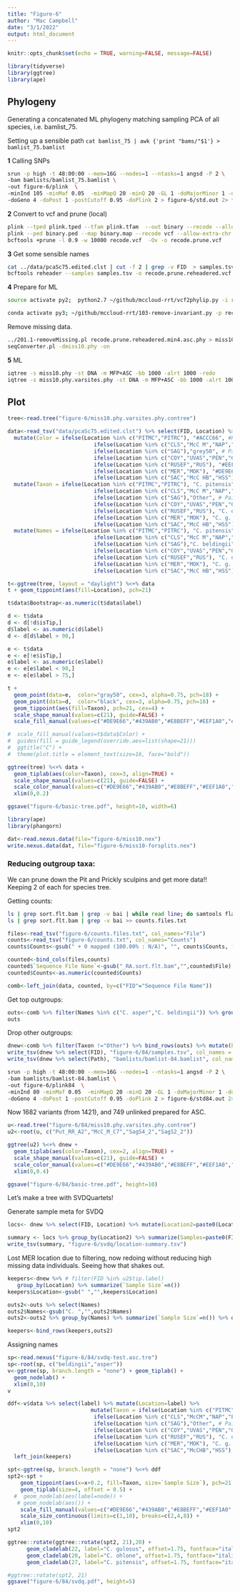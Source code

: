 ```yaml
---
title: "Figure-6"
author: "Mac Campbell"
date: "3/1/2022"
output: html_document
---
```


```r
knitr::opts_chunk$set(echo = TRUE, warning=FALSE, message=FALSE)
```

```r
library(tidyverse)
library(ggtree)
library(ape)
```

## Phylogeny

Generating a concatenated ML phylogeny matching sampling PCA of all species, i.e.  bamlist_75.

Setting up a sensible path `cat bamlist_75 | awk {'print "bams/"$1'} > bamlist_75.bamlist`    

__1__ Calling SNPs     

```sh
srun -p high -t 48:00:00 --mem=16G --nodes=1 --ntasks=1 angsd -P 2 \
-bam bamlists/bamlist_75.bamlist \
-out figure-6/plink  \
-minInd 105 -minMaf 0.05  -minMapQ 20 -minQ 20 -GL 1 -doMajorMinor 1 -doMaf 1 -SNP_pval 1e-6 \
-doGeno 4 -doPost 1 -postCutoff 0.95 -doPlink 2 > figure-6/std.out 2> figure-6/std.err &
```

__2__ Convert to vcf and prune (local)     

```sh
plink --tped plink.tped --tfam plink.tfam  --out binary --recode --allow-extra-chr --noweb
plink --ped binary.ped --map binary.map --recode vcf --allow-extra-chr -out recode
bcftools +prune -l 0.9 -w 10000 recode.vcf  -Ov -o recode.prune.vcf
```

__3__ Get some sensible names

```sh
cat ../data/pcaSc75.edited.clst | cut -f 2 | grep -v FID  > samples.tsv
bcftools reheader --samples samples.tsv -o recode.prune.reheadered.vcf recode.prune.vcf
```

__4__ Prepare for ML     

```sh
source activate py2;  python2.7 ~/github/mccloud-rrt/vcf2phylip.py -i recode.prune.reheadered.vcf; conda deactivate;

conda activate py3; ~/github/mccloud-rrt/103-remove-invariant.py -p recode.prune.reheadered.min4.phy -o recode.prune.reheadered.min4.asc.phy; conda deactivate;
```

Remove missing data.
```sh
../201.1-removeMissing.pl recode.prune.reheadered.min4.asc.phy > miss10.phy
seqConverter.pl -dmiss10.phy -on
```

__5__ ML     

```sh
iqtree -s miss10.phy -st DNA -m MFP+ASC -bb 1000 -alrt 1000 -redo
iqtree -s miss10.phy.varsites.phy -st DNA -m MFP+ASC -bb 1000 -alrt 1000 -redo
```

## Plot

```r
tree<-read.tree("figure-6/miss10.phy.varsites.phy.contree")
```


```r
data<-read_tsv("data/pcaSc75.edited.clst") %>% select(FID, Location) %>%
  mutate(Color = ifelse(Location %in% c("PITMC","PITRC"), "#ACCC66", #Pit
                           ifelse(Location %in% c("CLS","McC M","NAP","PUT BC","PUT RR","SUS","WAD"), "grey50",   #Prickly
                           ifelse(Location %in% c("SAG"),"grey50", # Paiute
                           ifelse(Location %in% c("COY","UVAS","PEN","GUAD"),"#E8BEFF", # C o o
                           ifelse(Location %in% c("RUSEF","RUS"), "#EEF1A0", # C o p
                           ifelse(Location %in% c("MER","MOK"), "#DE9E66", # C g g
                           ifelse(Location %in% c("SAC","McC HB","HSS"), "#439AB0", "grey50")))))))) %>%
  mutate(Taxon = ifelse(Location %in% c("PITMC","PITRC"), "C. pitensis", #Pit
                           ifelse(Location %in% c("CLS","McC M","NAP","PUT BC","PUT RR","SUS","WAD"), "Other",   #Prickly
                           ifelse(Location %in% c("SAG"),"Other", # Paiute
                           ifelse(Location %in% c("COY","UVAS","PEN","GUAD"),"C. o. ohlone", # C o o
                           ifelse(Location %in% c("RUSEF","RUS"), "C. o. pomo", # C o p
                           ifelse(Location %in% c("MER","MOK"), "C. g. gulosus", # C g g
                           ifelse(Location %in% c("SAC","McC HB","HSS"), "C. g. wintu", "Other")))))))) %>%
  mutate(Names = ifelse(Location %in% c("PITMC","PITRC"), "C. pitensis", #Pit
                           ifelse(Location %in% c("CLS","McC M","NAP","PUT BC","PUT RR","SUS","WAD"), "C. asper",   #Prickly
                           ifelse(Location %in% c("SAG"),"C. beldingii", # Paiute
                           ifelse(Location %in% c("COY","UVAS","PEN","GUAD"),"C. o. ohlone", # C o o
                           ifelse(Location %in% c("RUSEF","RUS"), "C. o. pomo", # C o p
                           ifelse(Location %in% c("MER","MOK"), "C. g. gulosus", # C g g
                           ifelse(Location %in% c("SAC","McC HB","HSS"), "C. g. wintu", "Other"))))))))

```
```r
t<-ggtree(tree, layout = "daylight") %<+% data 
t + geom_tippoint(aes(fill=Location), pch=21)
```

```r
t$data$Bootstrap<-as.numeric(t$data$label)

d <- t$data
d <- d[!d$isTip,]
d$label <- as.numeric(d$label)
d <- d[d$label > 90,]

e <- t$data
e <- e[!e$isTip,]
e$label <- as.numeric(e$label)
e <- e[e$label < 90,]
e <- e[e$label > 75,]

```

```r
t +
  geom_point(data=e,  color="gray50", cex=3, alpha=0.75, pch=18) +
  geom_point(data=d,  color="black", cex=3, alpha=0.75, pch=18) +
  geom_tippoint(aes(fill=Taxon), pch=21, cex=4) +
  scale_shape_manual(values=c(21), guide=FALSE) +
  scale_fill_manual(values=c("#DE9E66","#439AB0","#E8BEFF","#EEF1A0","#ACCC66", "grey50"))

#  scale_fill_manual(values=t$data$Color) +
#  guides(fill = guide_legend(override.aes=list(shape=21))) 
#  ggtitle("C") +
#  theme(plot.title = element_text(size=16, face="bold"))

```

```r
ggtree(tree) %<+% data +
  geom_tiplab(aes(color=Taxon), cex=3, align=TRUE) +
  scale_shape_manual(values=c(21), guide=FALSE) +
  scale_color_manual(values=c("#DE9E66","#439AB0","#E8BEFF","#EEF1A0","#ACCC66", "grey50")) +
  xlim(0,0.2)

ggsave("figure-6/basic-tree.pdf", height=10, width=6)

```

```r
library(ape)
library(phangorn)
```

```r
dat<-read.nexus.data(file="figure-6/miss10.nex")
write.nexus.data(dat, file="figure-6/miss10-forsplits.nex")
```


### Reducing outgroup taxa:

We can prune down the Pit and Prickly sculpins and get more data!! Keeping 2 of each for species tree.

Getting counts:
```sh
ls | grep sort.flt.bam | grep -v bai | while read line; do samtools flagstat $line | grep mapped | head -n 1 >> counts.txt; done;
ls | grep sort.flt.bam | grep -v bai >> counts.files.txt
```

```r
files<-read_tsv("figure-6/counts.files.txt", col_names="File")
counts<-read_tsv("figure-6/counts.txt", col_names="Counts")
counts$Counts<-gsub(" + 0 mapped (100.00% : N/A)", "", counts$Counts, fixed = TRUE)

counted<-bind_cols(files,counts)
counted$`Sequence File Name`<-gsub("_RA.sort.flt.bam","",counted$File)
counted$Counts<-as.numeric(counted$Counts)
```
```r
comb<-left_join(data, counted, by=c("FID"="Sequence File Name"))
```


Get top outgroups:

```r
outs<-comb %>% filter(Names %in% c("C. asper","C. beldingii")) %>% group_by(Names) %>% arrange(-Counts) %>% top_n(2)
outs
```

Drop other outgroups:

```r
dnew<-comb %>% filter(Taxon !="Other") %>% bind_rows(outs) %>% mutate(Path=paste0("bams/",File))
write_tsv(dnew %>% select(FID), "figure-6/84/samples.tsv", col_names = FALSE)
write_tsv(dnew %>% select(Path), "bamlists/bamlist-84.bamlist", col_names = FALSE)
```


```sh
srun -p high -t 48:00:00 --mem=16G --nodes=1 --ntasks=1 angsd -P 2 \
-bam bamlists/bamlist-84.bamlist \
-out figure-6/plink84  \
-minInd 80 -minMaf 0.05  -minMapQ 20 -minQ 20 -GL 1 -doMajorMinor 1 -doMaf 1 -SNP_pval 1e-6 \
-doGeno 4 -doPost 1 -postCutoff 0.95 -doPlink 2 > figure-6/std84.out 2> figure-6/std84.err &
```

Now 1682 variants (from 1421), and 749 unlinked prepared for ASC.

```r
u<-read.tree("figure-6/84/miss10.phy.varsites.phy.contree")
u2<-root(u, c("Put_RR_A2","McC_M_C7","SagS4_2","SagS2_2"))
```

```r
ggtree(u2) %<+% dnew +
  geom_tiplab(aes(color=Taxon), cex=2, align=TRUE) +
  scale_shape_manual(values=c(21), guide=FALSE) +
  scale_color_manual(values=c("#DE9E66","#439AB0","#E8BEFF","#EEF1A0","#ACCC66", "grey50")) +
  xlim(0,0.4)

ggsave("figure-6/84/basic-tree.pdf", height=10)
```

Let's make a tree with SVDQuartets!

Generate sample meta for SVDQ
```r
locs<- dnew %>% select(FID, Location) %>% mutate(Location2=paste0(Location,":"))

summary <- locs %>% group_by(Location2) %>% summarize(Samples=paste0(FID, collapse="\t"))
write_tsv(summary, "figure-6/svdq/location-summary.tsv")
```
Lost MER location due to filtering, now redoing without reducing high missing data individuals. Seeing how that shakes out.

```r
keepers<-dnew %>% # filter(FID %in% u2$tip.label)
   group_by(Location) %>% summarize(`Sample Size`=n())
keepers$Location<-gsub(" ","",keepers$Location) 

outs2<-outs %>% select(Names) 
outs2$Names<-gsub("C. ","",outs2$Names)
outs2<-outs2 %>% group_by(Names) %>% summarize(`Sample Size`=n()) %>% dplyr::rename(Location=Names)

keepers<-bind_rows(keepers,outs2)
```

Assigning names   

```r
sp<-read.nexus("figure-6/84/svdq-test.asc.tre")
sp<-root(sp, c("beldingii","asper"))
v<-ggtree(sp, branch.length = "none") + geom_tiplab() +
  geom_nodelab() +
  xlim(0,10)
v
```

```r
ddf<-v$data %>% select(label) %>% mutate(Location=label) %>%
                          mutate(Taxon = ifelse(Location %in% c("PITMC","PITRC"), "C. pitensis", #Pit
                           ifelse(Location %in% c("CLS","McCM","NAP","PUTBC","PUT RR","SUS","WAD"), "Other",   #Prickly
                           ifelse(Location %in% c("SAG"),"Other", # Paiute
                           ifelse(Location %in% c("COY","UVAS","PEN","GUAD"),"C. o. ohlone", # C o o
                           ifelse(Location %in% c("RUSEF","RUS"), "C. o. pomo", # C o p
                           ifelse(Location %in% c("MER","MOK"), "C. g. gulosus", # C g g
                           ifelse(Location %in% c("SAC","McCHB","HSS"), "C. g. wintu", "Other")))))))) %>%
  left_join(keepers)
```

```r
spt<-ggtree(sp, branch.length = "none") %<+% ddf 
spt2<-spt +
    geom_tippoint(aes(x=x+0.2, fill=Taxon, size=`Sample Size`), pch=21, alpha=0.85) +
    geom_tiplab(size=4, offset = 0.5) +
  #  geom_nodelab(aes(label=node)) +
   # geom_nodelab(aes()) +
    scale_fill_manual(values=c("#DE9E66","#439AB0","#E8BEFF","#EEF1A0","#ACCC66", "grey50")) +
    scale_size_continuous(limits=c(1,10), breaks=c(2,4,8)) +
    xlim(0,10)
spt2

```

```r
ggtree::rotate(ggtree::rotate(spt2, 21),20) +
      geom_cladelab(22, label="C. gulosus", offset=1.75, fontface="italic") +
      geom_cladelab(20, label="C. ohlone", offset=1.75, fontface="italic") +
      geom_cladelab(27, label="C. pitensis", offset=1.75, fontface="italic") 

#ggtree::rotate(spt2, 21)
ggsave("figure-6/84/svdq.pdf", height=5)

```